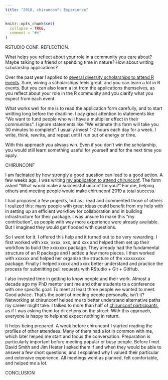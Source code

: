 ```yaml
---
title: "2018, chirunconf: Experience"
---
```


```r
knitr::opts_chunk$set(
  collapse = TRUE,
  comment = "#>"
)
```

RSTUDIO CONF. REFLECTION.

What helps you reflect about your role in a community you care about? Maybe talking to a friend or spending time in nature? How about writing scholarship applications?

Over the past year I applied to [several diversity scholarships to attend R events](xxxxxxx). Sure, wining a scholarships feels great, and you can learn a lot in R events. But you can also learn a lot from the applications themselves, as you reflect about your role in the R community and you clarify what you expect from each event.

What works well for me is to read the application form carefully, and to start writting long before the deadline. I pay great attention to statements like "We want to fund people who will have a multiplier effect in their communities". I ignore statements like "We estimate this form will take you 30 minutes to complete".  I usually invest 1-2 hours each day for a week. I write, think, rewrite, and repeat until I run out of energy or time.

With this approach you always win. Even if you don't win the scholarship, you would still learn something useful for yourself and for the next time you apply.








CHIRUNCONF

I am facinated by how strongly a good question can lead to a good action. A few weeks ago, I was writing [my application to attend chirunconf](xxxxxx). The form asked "What would make a successful unconf for you?" For me, helping others and meeting people would make chirunconf 2019 a total success.

I had proposed a few projects, but as I read and commented those of others I realized this: many people with great ideas could benefit from my help with in setting up an efficient workflow for collaboration and in building infrastructure for their package. I was unsure to make this "my contribution", as people with way more experience were already available. But I imagined they would get flooded with questions.

So I went for it. I offered this help and it turned out to be very rewarding. I first worked with xxx, xxxx, xxx, and xxx and helped them set up their workflow to build the xxxxxxx package. They already had the fundamental structure of an R package and I added a few more pieces. I then worked with xxxxxx and helped her organize the structure of the xxxxxxxxx package. Finally I helped xxxxx and xxxx better understand and practice the process for submitting pull requests with RStudio + Git + GitHub.

I also invested time in getting to know people and their work. Almost a decade ago my PhD mentor sent me and other students to a conference with one specific goal: To meet at least three people we wanted to meet. Good advice. That's the point of meeting people personally, isn't it? Networking at chirunconf helped me to better understand alternative paths my career might take. I talked to more than half of [chirunconf participants](https://chirunconf.github.io/#team), as if I was asking them for directions on the street. With this approach, everyone is happy to help and expect nothing in return.

It helps being prepared. A week before chirunconf I started reading the profiles of other attendees. Many of them had a lot in common with me, which later helped me start and focus the conversation. Preparation is particularly important before meeting popular or busy people. Before I met David Smith and Jim Hester I asked them if and when they would be able to answer a few short questions, and I explained why I valued their particular and extensive experience. 
All meetings went as planned, felt comfortable, and helped me a lot.


CONCLUSION

